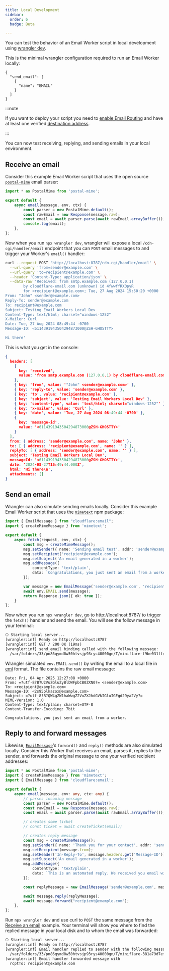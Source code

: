 ```yaml
---
title: Local Development
sidebar:
  order: 6
  badge: Beta

---
```



You can test the behavior of an Email Worker script in local development using [wrangler dev](/workers/wrangler/commands/#dev).

This is the minimal wrangler configuration required to run an Email Worker locally:

<WranglerConfig>

```jsonc
{
  "send_email": [
    {
      "name": "EMAIL"
    }
  ]
}
```

</WranglerConfig>

:::note

If you want to deploy your script you need to [enable Email Routing](/email-routing/get-started/enable-email-routing/) and have at least one verified [destination address](/email-routing/setup/email-routing-addresses/#destination-addresses).

:::

You can now test receiving, replying, and sending emails in your local environment.

## Receive an email

Consider this example Email Worker script that uses the open source [`postal-mime`](https://www.npmjs.com/package/postal-mime) email parser:

```ts
import * as PostalMime from 'postal-mime';

export default {
	async email(message, env, ctx) {
		const parser = new PostalMime.default();
		const rawEmail = new Response(message.raw);
		const email = await parser.parse(await rawEmail.arrayBuffer());
		console.log(email);
	},
};
```

Now when you run `npx wrangler dev`, wrangler will expose a local `/cdn-cgi/handler/email` endpoint that you can `POST` email messages to and trigger your Worker's `email()` handler:

```bash
curl --request POST 'http://localhost:8787/cdn-cgi/handler/email' \
  --url-query 'from=sender@example.com' \
  --url-query 'to=recipient@example.com' \
  --header 'Content-Type: application/json' \
  --data-raw 'Received: from smtp.example.com (127.0.0.1)
        by cloudflare-email.com (unknown) id 4fwwffRXOpyR
        for <recipient@example.com>; Tue, 27 Aug 2024 15:50:20 +0000
From: "John" <sender@example.com>
Reply-To: sender@example.com
To: recipient@example.com
Subject: Testing Email Workers Local Dev
Content-Type: text/html; charset="windows-1252"
X-Mailer: Curl
Date: Tue, 27 Aug 2024 08:49:44 -0700
Message-ID: <6114391943504294873000@ZSH-GHOSTTY>

Hi there'
```

This is what you get in the console:

```json
{
  headers: [
    {
      key: 'received',
      value: 'from smtp.example.com (127.0.0.1) by cloudflare-email.com (unknown) id 4fwwffRXOpyR for <recipient@example.com>; Tue, 27 Aug 2024 15:50:20 +0000'
    },
    { key: 'from', value: '"John" <sender@example.com>' },
    { key: 'reply-to', value: 'sender@example.com' },
    { key: 'to', value: 'recipient@example.com' },
    { key: 'subject', value: 'Testing Email Workers Local Dev' },
    { key: 'content-type', value: 'text/html; charset="windows-1252"' },
    { key: 'x-mailer', value: 'Curl' },
    { key: 'date', value: 'Tue, 27 Aug 2024 08:49:44 -0700' },
    {
      key: 'message-id',
      value: '<6114391943504294873000@ZSH-GHOSTTY>'
    }
  ],
  from: { address: 'sender@example.com', name: 'John' },
  to: [ { address: 'recipient@example.com', name: '' } ],
  replyTo: [ { address: 'sender@example.com', name: '' } ],
  subject: 'Testing Email Workers Local Dev',
  messageId: '<6114391943504294873000@ZSH-GHOSTTY>',
  date: '2024-08-27T15:49:44.000Z',
  html: 'Hi there\n',
  attachments: []
}
```

## Send an email

Wrangler can also simulate sending emails locally. Consider this example Email Worker script that uses the [`mimetext`](https://www.npmjs.com/package/mimetext) npm package:

```ts
import { EmailMessage } from "cloudflare:email";
import { createMimeMessage } from 'mimetext';

export default {
	async fetch(request, env, ctx) {
		const msg = createMimeMessage();
		msg.setSender({ name: 'Sending email test', addr: 'sender@example.com' });
		msg.setRecipient('recipient@example.com');
		msg.setSubject('An email generated in a worker');
		msg.addMessage({
			contentType: 'text/plain',
			data: `Congratulations, you just sent an email from a worker.`,
		});

		var message = new EmailMessage('sender@example.com', 'recipient@example.com', msg.asRaw());
		await env.EMAIL.send(message);
		return Response.json({ ok: true });
	}
};
```

Now when you run `npx wrangler dev`, go to http://localhost:8787/ to trigger the `fetch()` handler and send the email. You will see the follow message in your terminal:

```txt
⎔ Starting local server...
[wrangler:inf] Ready on http://localhost:8787
[wrangler:inf] GET / 200 OK (19ms)
[wrangler:inf] send_email binding called with the following message:
  /var/folders/33/pn86qymd0w50htvsjp93rys40000gn/T/miniflare-f9be031ff417b2e67f2ac4cf94cb1b40/files/email/33e0a255-a7df-4f40-b712-0291806ed2b3.eml
```

Wrangler simulated `env.EMAIL.send()` by writing the email to a local file in [eml](https://datatracker.ietf.org/doc/html/rfc5322) format. The file contains the raw email message:

```
Date: Fri, 04 Apr 2025 12:27:08 +0000
From: =?utf-8?B?U2VuZGluZyBlbWFpbCB0ZXN0?= <sender@example.com>
To: <recipient@example.com>
Message-ID: <2s95plkazox@example.com>
Subject: =?utf-8?B?QW4gZW1haWwgZ2VuZXJhdGVkIGluIGEgd29ya2Vy?=
MIME-Version: 1.0
Content-Type: text/plain; charset=UTF-8
Content-Transfer-Encoding: 7bit

Congratulations, you just sent an email from a worker.
```

## Reply to and forward messages

Likewise, [`EmailMessage`](/email-routing/email-workers/runtime-api/#emailmessage-definition)'s `forward()` and `reply()` methods are also simulated locally. Consider this Worker that receives an email, parses it, replies to the sender, and forwards the original message to one your verified recipient addresses:

```ts
import * as PostalMime from 'postal-mime';
import { createMimeMessage } from 'mimetext';
import { EmailMessage } from 'cloudflare:email';

export default {
	async email(message, env: any, ctx: any) {
		// parses incoming message
		const parser = new PostalMime.default();
		const rawEmail = new Response(message.raw);
		const email = await parser.parse(await rawEmail.arrayBuffer());

		// creates some ticket
		// const ticket = await createTicket(email);

		// creates reply message
		const msg = createMimeMessage();
		msg.setSender({ name: 'Thank you for your contact', addr: 'sender@example.com' });
		msg.setRecipient(message.from);
		msg.setHeader('In-Reply-To', message.headers.get('Message-ID'));
		msg.setSubject('An email generated in a worker');
		msg.addMessage({
			contentType: 'text/plain',
			data: `This is an automated reply. We received you email with the subject "${email.subject}", and will handle it as soon as possible.`,
		});

		const replyMessage = new EmailMessage('sender@example.com', message.from, msg.asRaw());

		await message.reply(replyMessage);
		await message.forward("recipient@example.com");
	},
};
```

Run `npx wrangler dev` and use curl to `POST` the same message from the [Receive an email](#receive-an-email) example. Your terminal will show you where to find the replied message in your local disk and to whom the email was forwarded:

```txt
⎔ Starting local server...
[wrangler:inf] Ready on http://localhost:8787
[wrangler:inf] Email handler replied to sender with the following message:
  /var/folders/33/pn86qymd0w50htvsjp93rys40000gn/T/miniflare-381a79d7efa4e991607b30a079f6b17d/files/email/a1db7ebb-ccb4-45ef-b315-df49c6d820c0.eml
[wrangler:inf] Email handler forwarded message with
  rcptTo: recipient@example.com
```